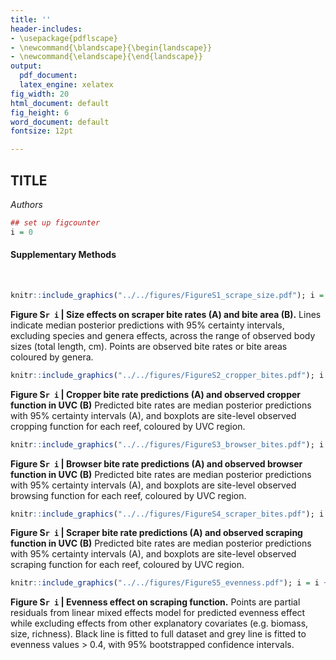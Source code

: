 ```yaml
---
title: ''
header-includes:
- \usepackage{pdflscape}
- \newcommand{\blandscape}{\begin{landscape}}
- \newcommand{\elandscape}{\end{landscape}}
output:
  pdf_document:
  latex_engine: xelatex
fig_width: 20
html_document: default
fig_height: 6
word_document: default
fontsize: 12pt

---
```


## TITLE

*Authors*

```r
## set up figcounter
i = 0
```

#### Supplementary Methods

&nbsp;

```r
knitr::include_graphics("../../figures/FigureS1_scrape_size.pdf"); i = i + 1
```

**Figure S`r i` | Size effects on scraper bite rates (A) and bite area (B).** Lines indicate median posterior predictions with 95% certainty intervals, excluding species and genera effects, across the range of observed body sizes (total length, cm). Points are observed bite rates or bite areas coloured by genera. 

\newpage

```r
knitr::include_graphics("../../figures/FigureS2_cropper_bites.pdf"); i = i + 1
```

**Figure S`r i` | Cropper bite rate predictions (A) and observed cropper function in UVC (B)** Predicted bite rates are median posterior predictions with 95% certainty intervals (A), and boxplots are site-level observed cropping function for each reef, coloured by UVC region.

\newpage

```r
knitr::include_graphics("../../figures/FigureS3_browser_bites.pdf"); i = i + 1
```

**Figure S`r i` | Browser bite rate predictions (A) and observed browser function in UVC (B)** Predicted bite rates are median posterior predictions with 95% certainty intervals (A), and boxplots are site-level observed browsing function for each reef, coloured by UVC region.

\newpage

```r
knitr::include_graphics("../../figures/FigureS4_scraper_bites.pdf"); i = i + 1
```

**Figure S`r i` | Scraper bite rate predictions (A) and observed scraping function in UVC (B)** Predicted bite rates are median posterior predictions with 95% certainty intervals (A), and boxplots are site-level observed scraping function for each reef, coloured by UVC region.

\newpage

```r
knitr::include_graphics("../../figures/FigureS5_evenness.pdf"); i = i + 1
```

**Figure S`r i` | Evenness effect on scraping function.** Points are partial residuals from linear mixed effects model for predicted evenness effect while excluding effects from other explanatory covariates (e.g. biomass, size, richness). Black line is fitted to full dataset and grey line is fitted to evenness values > 0.4, with 95% bootstrapped confidence intervals.


\newpage


